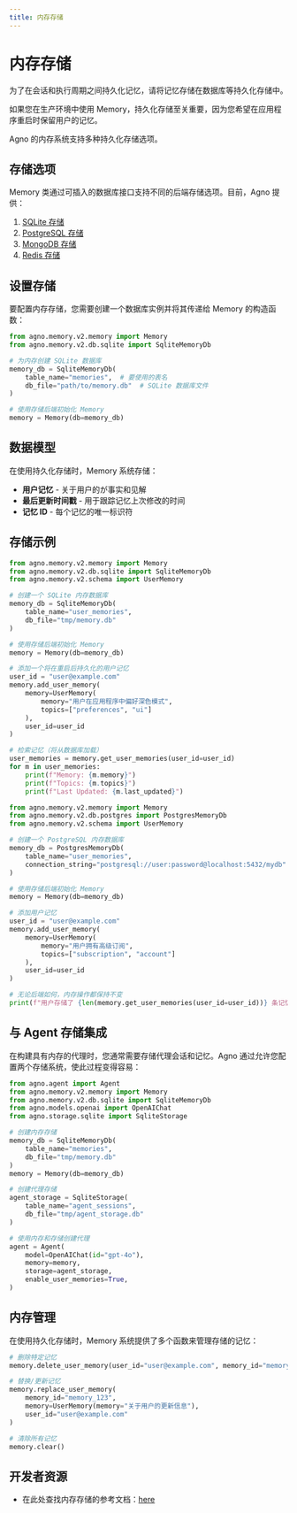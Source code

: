 ```yaml
---
title: 内存存储
---
```


# 内存存储

为了在会话和执行周期之间持久化记忆，请将记忆存储在数据库等持久化存储中。

如果您在生产环境中使用 Memory，持久化存储至关重要，因为您希望在应用程序重启时保留用户的记忆。

Agno 的内存系统支持多种持久化存储选项。

## 存储选项

Memory 类通过可插入的数据库接口支持不同的后端存储选项。目前，Agno 提供：

1. [SQLite 存储](/reference/memory/storage/sqlite)
2. [PostgreSQL 存储](/reference/memory/storage/postgres)
3. [MongoDB 存储](/reference/memory/storage/mongo)
4. [Redis 存储](/reference/memory/storage/redis)

## 设置存储

要配置内存存储，您需要创建一个数据库实例并将其传递给 Memory 的构造函数：

```python
from agno.memory.v2.memory import Memory
from agno.memory.v2.db.sqlite import SqliteMemoryDb

# 为内存创建 SQLite 数据库
memory_db = SqliteMemoryDb(
    table_name="memories",  # 要使用的表名
    db_file="path/to/memory.db"  # SQLite 数据库文件
)

# 使用存储后端初始化 Memory
memory = Memory(db=memory_db)
```

## 数据模型

在使用持久化存储时，Memory 系统存储：

- **用户记忆** - 关于用户的が事实和见解
- **最后更新时间戳** - 用于跟踪记忆上次修改的时间
- **记忆 ID** - 每个记忆的唯一标识符

## 存储示例

```python sqlite_memory.py
from agno.memory.v2.memory import Memory
from agno.memory.v2.db.sqlite import SqliteMemoryDb
from agno.memory.v2.schema import UserMemory

# 创建一个 SQLite 内存数据库
memory_db = SqliteMemoryDb(
    table_name="user_memories",
    db_file="tmp/memory.db"
)

# 使用存储后端初始化 Memory
memory = Memory(db=memory_db)

# 添加一个将在重启后持久化的用户记忆
user_id = "user@example.com"
memory.add_user_memory(
    memory=UserMemory(
        memory="用户在应用程序中偏好深色模式",
        topics=["preferences", "ui"]
    ),
    user_id=user_id
)

# 检索记忆（将从数据库加载）
user_memories = memory.get_user_memories(user_id=user_id)
for m in user_memories:
    print(f"Memory: {m.memory}")
    print(f"Topics: {m.topics}")
    print(f"Last Updated: {m.last_updated}")
```
```python postgres_memory.py
from agno.memory.v2.memory import Memory
from agno.memory.v2.db.postgres import PostgresMemoryDb
from agno.memory.v2.schema import UserMemory

# 创建一个 PostgreSQL 内存数据库
memory_db = PostgresMemoryDb(
    table_name="user_memories",
    connection_string="postgresql://user:password@localhost:5432/mydb"
)

# 使用存储后端初始化 Memory
memory = Memory(db=memory_db)

# 添加用户记忆
user_id = "user@example.com"
memory.add_user_memory(
    memory=UserMemory(
        memory="用户拥有高级订阅",
        topics=["subscription", "account"]
    ),
    user_id=user_id
)

# 无论后端如何，内存操作都保持不变
print(f"用户存储了 {len(memory.get_user_memories(user_id=user_id))} 条记忆")
```

## 与 Agent 存储集成

在构建具有内存的代理时，您通常需要存储代理会话和记忆。Agno 通过允许您配置两个存储系统，使此过程变得容易：

```python
from agno.agent import Agent
from agno.memory.v2.memory import Memory
from agno.memory.v2.db.sqlite import SqliteMemoryDb
from agno.models.openai import OpenAIChat
from agno.storage.sqlite import SqliteStorage

# 创建内存存储
memory_db = SqliteMemoryDb(
    table_name="memories",
    db_file="tmp/memory.db"
)
memory = Memory(db=memory_db)

# 创建代理存储
agent_storage = SqliteStorage(
    table_name="agent_sessions",
    db_file="tmp/agent_storage.db"
)

# 使用内存和存储创建代理
agent = Agent(
    model=OpenAIChat(id="gpt-4o"),
    memory=memory,
    storage=agent_storage,
    enable_user_memories=True,
)
```

## 内存管理

在使用持久化存储时，Memory 系统提供了多个函数来管理存储的记忆：

```python
# 删除特定记忆
memory.delete_user_memory(user_id="user@example.com", memory_id="memory_123")

# 替换/更新记忆
memory.replace_user_memory(
    memory_id="memory_123",
    memory=UserMemory(memory="关于用户的更新信息"),
    user_id="user@example.com"
)

# 清除所有记忆
memory.clear()
```


## 开发者资源

- 在此处查找内存存储的参考文档：[here](/reference/memory/storage)
